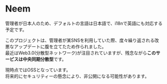 # Neem
 
管理者が日本人のため、デフォルトの言語は日本語で、i18nで英語にも対応する予定です。

このプロジェクトは、管理者が某SNSを利用していた際、度々繰り返される改悪なアップデートに腹を立てたため作られました。  
最近はWeb3.0(分散型ネットワーク)が注目されていますが、残念ながら**このサービスは中央同期分散型**です。  

現時点ではOSSとなっています。  
将来的にセキュリティーの懸念により、非公開になる可能性があります。